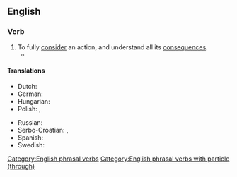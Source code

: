 ==English==

===Verb===
{{en-verb|think<,,thought> through}}

# To fully [[consider]] an action, and understand all its [[consequence]]s.
#* {{quote-book|en|year=2020|author=Cory Doctorow|authorlink=Cory Doctorow|title=Attack Surface|publisher=Tor Books|isbn=9781250757524|text=The fact that North America was the epicenter of the cataclysm, though acknowledged, has profound implications for our understanding of the human past that archaeologists have never '''thought through'''—in part because the scale of the cataclysm is only now beginning to be fully mapped out.}}

====Translations====
{{trans-top|to fully consider an action}}
* Dutch: {{t+|nl|doordenken}}
* German: {{t+|de|durchdenken}}
* Hungarian: {{t|hu|végiggondol}}
* Polish: {{t+|pl|przemyśliwać|impf}}, {{t+|pl|przemyśleć|pf}}
{{trans-mid}}
* Russian: {{t+|ru|проду́мывать}}
* Serbo-Croatian: {{t+|sh|promisliti}}, {{t+|sh|razmisliti}}
* Spanish: {{t+|es|cavilar}}
* Swedish: {{t|sv|tänka igenom}}
{{trans-bottom}}

[[Category:English phrasal verbs]]
[[Category:English phrasal verbs with particle (through)]]